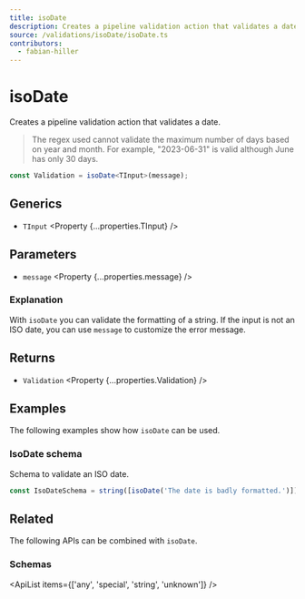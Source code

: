 ```yaml
---
title: isoDate
description: Creates a pipeline validation action that validates a date.
source: /validations/isoDate/isoDate.ts
contributors:
  - fabian-hiller
---
```



# isoDate

Creates a pipeline validation action that validates a date.

> The regex used cannot validate the maximum number of days based on year and month. For example, "2023-06-31" is valid although June has only 30 days.

```ts
const Validation = isoDate<TInput>(message);
```

## Generics

- `TInput` <Property {...properties.TInput} />

## Parameters

- `message` <Property {...properties.message} />

### Explanation

With `isoDate` you can validate the formatting of a string. If the input is not an ISO date, you can use `message` to customize the error message.

## Returns

- `Validation` <Property {...properties.Validation} />

## Examples

The following examples show how `isoDate` can be used.

### IsoDate schema

Schema to validate an ISO date.

```ts
const IsoDateSchema = string([isoDate('The date is badly formatted.')]);
```

## Related

The following APIs can be combined with `isoDate`.

### Schemas

<ApiList items={['any', 'special', 'string', 'unknown']} />

